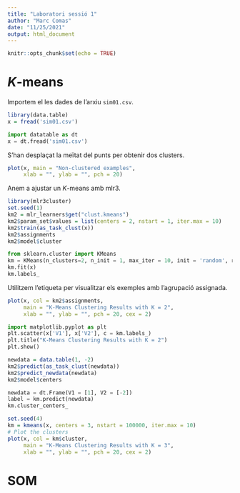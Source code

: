 ```yaml
---
title: "Laboratori sessió 1"
author: "Marc Comas"
date: "11/25/2021"
output: html_document
---
```


```r
knitr::opts_chunk$set(echo = TRUE)
```

# $K$-means

Importem el les dades de l'arxiu `sim01.csv`.

```r
library(data.table)
x = fread('sim01.csv')
```

```python
import datatable as dt
x = dt.fread('sim01.csv')
```

S'han desplaçat la meïtat del punts per obtenir dos clusters.

```r
plot(x, main = "Non-clustered examples",
     xlab = "", ylab = "", pch = 20)
```

Anem a ajustar un $K$-means amb mlr3.

```r
library(mlr3cluster)
set.seed(1)
km2 = mlr_learners$get("clust.kmeans")
km2$param_set$values = list(centers = 2, nstart = 1, iter.max = 10)
km2$train(as_task_clust(x))
km2$assignments
km2$model$cluster
```

```python
from sklearn.cluster import KMeans
km = KMeans(n_clusters=2, n_init = 1, max_iter = 10, init = 'random', random_state=2)
km.fit(x)
km.labels_
```

Utilitzem l'etiqueta per visualitzar els exemples amb l'agrupació assignada.

```r
plot(x, col = km2$assignments,
     main = "K-Means Clustering Results with K = 2",
     xlab = "", ylab = "", pch = 20, cex = 2)
```

```python
import matplotlib.pyplot as plt
plt.scatter(x['V1'], x['V2'], c = km.labels_)
plt.title("K-Means Clustering Results with K = 2")
plt.show()
```

```r
newdata = data.table(1, -2)
km2$predict(as_task_clust(newdata))
km2$predict_newdata(newdata)
km2$model$centers
```

```python
newdata = dt.Frame(V1 = [1], V2 = [-2])
label = km.predict(newdata)
km.cluster_centers_
```

```r
set.seed(4)
km = kmeans(x, centers = 3, nstart = 100000, iter.max = 10)
# Plot the clusters
plot(x, col = km$cluster,
     main = "K-Means Clustering Results with K = 3",
     xlab = "", ylab = "", pch = 20, cex = 2)
```

# SOM